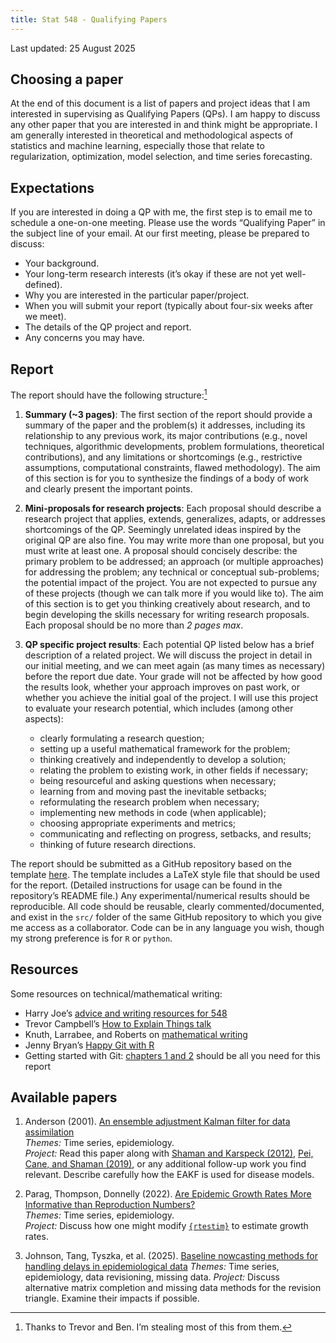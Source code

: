 ```yaml
---
title: Stat 548 - Qualifying Papers
---
```


Last updated: 25 August 2025

## Choosing a paper

At the end of this document is a list of papers and project ideas that I am 
interested in supervising as Qualifying Papers (QPs). I am happy to discuss 
any other paper that you are interested in and think might be appropriate. 
I am generally interested in theoretical and methodological aspects of 
statistics and machine learning, especially those that relate to regularization,
optimization, model selection, and time series forecasting.

## Expectations

If you are interested in doing a QP with me, the first step is to email me to 
schedule a one-on-one meeting. Please use the words "Qualifying Paper" in the 
subject line of your email. At our first meeting, please be prepared to discuss:

* Your background. 
* Your long-term research interests (it's okay if these are not yet well-defined). 
* Why you are interested in the particular paper/project. 
* When you will submit your report (typically about four-six weeks after we meet). 
* The details of the QP project and report. 
* Any concerns you may have.

## Report

The report should have the following structure:[^1]

[^1]: Thanks to Trevor and Ben. I'm stealing most of this from them.

1.  **Summary (\~3 pages)**: The first section of the report should provide a 
summary of the paper and the problem(s) it addresses, including its 
relationship to any previous work, its major contributions (e.g., novel 
techniques, algorithmic developments, problem formulations, theoretical 
contributions), and any limitations or shortcomings (e.g., restrictive 
assumptions, computational constraints, flawed methodology). The aim of this 
section is for you to synthesize the findings of a body of work and clearly 
present the important points.
1.  **Mini-proposals for research projects**: Each proposal should describe a 
research project that applies, extends, generalizes, adapts, or addresses 
shortcomings of the QP. Seemingly unrelated ideas inspired by the original QP 
are also fine. You may write more than one proposal, but you must write at 
least one. A proposal should concisely describe: the primary problem to be 
addressed; an approach (or multiple approaches) for addressing the problem; 
any technical or conceptual sub-problems; the potential impact of the project. 
You are not expected to pursue any of these projects (though we can talk more 
if you would like to). The aim of this section is to get you thinking 
creatively about research, and to begin developing the skills necessary for 
writing research proposals. Each proposal should be no more than *2 pages max*.
1.  **QP specific project results**: Each potential QP listed below has a brief
description of a related project. We will discuss the project in detail in our
initial meeting, and we can meet again (as many times as necessary) before the
report due date. Your grade will not be affected by how good the results look,
whether your approach improves on past work, or whether you achieve the initial
goal of the project. I will use this project to evaluate your research 
potential, which includes (among other aspects):

    -   clearly formulating a research question;
    -   setting up a useful mathematical framework for the problem;
    -   thinking creatively and independently to develop a solution;
    -   relating the problem to existing work, in other fields if necessary;
    -   being resourceful and asking questions when necessary;
    -   learning from and moving past the inevitable setbacks;
    -   reformulating the research problem when necessary;
    -   implementing new methods in code (when applicable);
    -   choosing appropriate experiments and metrics;
    -   communicating and reflecting on progress, setbacks, and results;
    -   thinking of future research directions.

The report should be submitted as a GitHub repository based on the template 
[here](https://github.com/dajmcdon/qp-template). The template includes a LaTeX
style file that should be used for the report. (Detailed instructions for usage 
can be found in the repository's README file.) Any experimental/numerical 
results should be reproducible. All code should be reusable, clearly 
commented/documented, and exist in the `src/` folder of the same GitHub 
repository to which you give me access as a collaborator. Code can be in any 
language you wish, though my strong preference is for `R` or `python`.

## Resources

Some resources on technical/mathematical writing:

* Harry Joe's [advice and writing resources for 548](https://www.stat.ubc.ca/~harry/papers/)
* Trevor Campbell's [How to Explain Things talk](https://docs.google.com/presentation/d/13vwchlzQAZjjfiI3AiBC_kM-syI6GJKzbuZoLxgy1a4/edit#slide=id.g4fbcbb044c_0_0)
* Knuth, Larrabee, and Roberts on [mathematical writing](http://www.jmlr.org/reviewing-papers/knuth_mathematical_writing.pdf)
* Jenny Bryan's [Happy Git with R](https://happygitwithr.com)
* Getting started with Git: [chapters 1 and 2](https://git-scm.com/book/en/v2) should be all you need for this report

## Available papers

```{=html}
<!---

2020
1. ~~Jahja, Farrow, Rosenfeld, Tibshirani. [Kalman Filter, Sensor Fusion, and Constrained Regression: Equivalences and Insights](https://papers.nips.cc/paper/9475-kalman-filter-sensor-fusion-and-constrained-regression-equivalences-and-insights)~~  
~~_Themes:_ Algorithms, time series, prediction~~  
~~_Project:_ any 1 of the 3 future work ideas described in the discussion section~~

2. ~~Johnson. [A Dynamic Programming Algorithm for the Fused Lasso and L0-Segmentation](https://doi.org/10.1080/10618600.2012.681238)~~  
~~_Themes:_ Algorithms, time series, trend filtering~~  
~~_Project:_ Implement Nick's algorithm for general losses. Compare it with the extended Kalman filter. Describe ways to use it for other estimators with different loss functions.~~

4. ~~Suggala, Prasad, Ravikumar. [Connecting Optimization and Regularization Paths](https://papers.nips.cc/paper/8260-connecting-optimization-and-regularization-paths.pdf)~~  
~~_Themes:_ optimization, regularization, linear models~~  
~~_Project:_ Consider the simple case of ordinary least squares. How might one extend the results here for GD to Proximal GD? What can we say about the lasso path?~~

--->
```
```{=html}
<!---
2021

1. ~~McHenry. [Computation of a best subset in multivariate analysis](https://www.jstor.org/stable/pdf/2347164.pdf?refreqid=excelsior%3A3ed88713f6d71218db5738d9e3872bad)~~  
~~_Themes:_ multivariate analysis, regression~~  
~~_Project:_ This is a rather old paper that seems to have been lost. And the writing reflects the time period (very short, not necessarily clear). The project is to carefully implement the method and compare it to forward stepwise regression and best-subset selection (as typically implemented in `R`).~~

2. ~~Lapanowski and Gaynanova. [Compressing Large Sample Data for Discriminant Analysis](https://arxiv.org/abs/2005.03858)~~  
~~_Themes:_ classification, compression~~  
~~_Project:_ Replicate the analysis for one of the datasets discussed in the manuscript.~~ 

3. ~~Deledalle. [Estimation of Kullback-Leibler losses for noisy recovery problems within the exponential family](https://projecteuclid.org/euclid.ejs/1503972028)~~  
~~_Themes:_ risk estimation, stat theory~~  
~~_Project:_ Compare and contrast methods of risk estimation for L1-regularized logistic regression. It's likely that reference [45] will be important, but ask me which parts.~~

4. ~~Gibson, Reich, Sheldon. [Real time mechanistic Bayesian forecasts of COVID-19 mortality](https://www.medrxiv.org/content/10.1101/2020.12.22.20248736v2)~~  
~~_Themes:_ epidemic modeling, state space models, time series~~  
~~_Project:_ Implement the model in `R`, preferably as a penalized estimator (rather than Bayesian).~~


5. ~~Schiavi, ..., Daducci. [A new method for accurate in vivo mapping of human brain connections using microstructural and anatomical information](https://advances.sciencemag.org/content/6/31/eaba8245.full)~~  
~~_Themes:_ neuroscience, optimization, regularization, linear models~~  
~~_Project:_ Replicate the results and extend them to more reasonable fibre models.~~

6. ~~Lacotte, Liu, Dobriban, Pilanci. [Optimal Iterative Sketching with the Subsampled Randomized Hadamard Transform](https://arxiv.org/abs/2002.00864)~~  
~~_Themes:_ optimization, statistical theory, compression~~  
~~_Project:_ Consider ways the theoretical results can be applied to other losses/methodologies.~~

2022

1.  ~~Metzler, Mousavi, Heckel, and Baraniuk. [Unsupervised Learning with Stein's Unbiased Risk Estimator](https://arxiv.org/abs/1805.10531)~~  
    ~~*Themes:* Deep learning, risk estimation, computation.~~  
    ~~*Project:* Describe and implement SURE for ridge regression using the Auto Differentiation idea discussed in this paper.~~

2.  ~~Koyama, Castellanos Pérez-Bolde, Shalizi, and Kass. [Approximate Methods for State-Space Models](https://www.tandfonline.com/doi/abs/10.1198/jasa.2009.tm08326)~~  
    ~~*Themes:* Time series, deconvolution, computation.~~  
    ~~*Project:* Implement the methodology in reasonable, generalizable software. Use it to estimate the latent states from a simulated non-linear state-space model.~~

3.  ~~Green, Balakrishnan, and Tibshirani. [Minimax Optimal Regression over Sobolev Spaces via Laplacian Eigenmaps on Neighborhood Graphs](https://arxiv.org/abs/2111.07394)~~  
    ~~*Themes:* Nonparametric regression, manifolds, sufficient dimension reduction.~~  
    ~~*Project:* Discuss how the ideas in this paper relate to recent work on "Sufficient Dimension Reduction" as in, e.g., [this paper](https://arxiv.org/abs/2010.15009) and references therein.~~

2023

2. ~~Schoenberg. [Estimating Covid-19 Transmission Time Using Hawkes Point Processes](https://www.e-publications.org/ims/submission/AOAS/user/submissionFile/52942?confirm=d5eddae0)~~  
  ~~*Themes:* Time series, infectious disease, point processes.~~  
  ~~*Project:* Apply the methods to BC Case Data. Comment on how your results compare to published estimates.~~
  
3. Lamprinakou, Gandy, and McCoy. [Using a latent Hawkes process for epidemiological modelling](https://doi.org/10.1371/journal.pone.0281370)  
  *Themes:* Time series, infectious disease, point processes.  
  *Project:* Carefully explain the connections between Hawkes processes, SIR models, and state-space models. 

2024


1. ~~Heng, Zhou, and Chi (2023). [Bayesian Trend Filtering via Proximal Markov Chain Monte Carlo](https://doi.org/10.1080/10618600.2023.2170089)~~  
  ~~*Themes:* Non-parametric regression, computation.~~  
  ~~*Project:* Compare the methods with the `{trendfilter}` package in terms of 
  speed/accuracy. Describe any advantages or disadvantages.~~
  
  
1. ~~Bergmeir, Hyndman, Koo (2017). [A note on the validity of cross-validation for evaluating autoregressive time series prediction](https://robjhyndman.com/papers/cv-wp.pdf)~~  
  ~~*Themes:* Time series, model selection, risk estimation.~~  
  ~~*Project:* Mimic a similar experiment using AR data with lasso and CV vs 
  OOS estimation. Examine the proof of Theorem 1 and describe how we might be 
  able to extend these results to "mixing" processes (or why we can't).~~


--->
```

1. Anderson (2001). 
  [An ensemble adjustment Kalman filter for data assimilation](https://doi.org/10.1175/1520-0493(2001)129<2884:AEAKFF>2.0.CO;2)  
  *Themes:* Time series, epidemiology.  
  *Project:* Read this paper along with [Shaman and Karspeck (2012)](https://doi.org/10.1073/pnas.1208772109),
  [Pei, Cane, and Shaman (2019)](https://doi.org/10.1371/journal.pcbi.1006783), or any
  additional follow-up work you find relevant. Describe carefully how the EAKF is 
  used for disease models.
  
1. Parag, Thompson, Donnelly (2022). 
  [Are Epidemic Growth Rates More Informative than Reproduction Numbers?](https://doi.org/10.1111/rssa.12867)  
  *Themes:* Time series, epidemiology.  
  *Project:* Discuss how one might modify [`{rtestim}`](https://doi.org/10.1101/2023.12.18.23299302 )
  to estimate growth rates.
  
1. Johnson, Tang, Tyszka, et al. (2025). 
  [Baseline nowcasting methods for handling delays in epidemiological data](https://doi.org/10.1101/2025.08.14.25333653)
  *Themes:* Time series, epidemiology, data revisioning, missing data.
  *Project:* Discuss alternative matrix completion and missing data methods for 
  the revision triangle. Examine their impacts if possible. 
  
